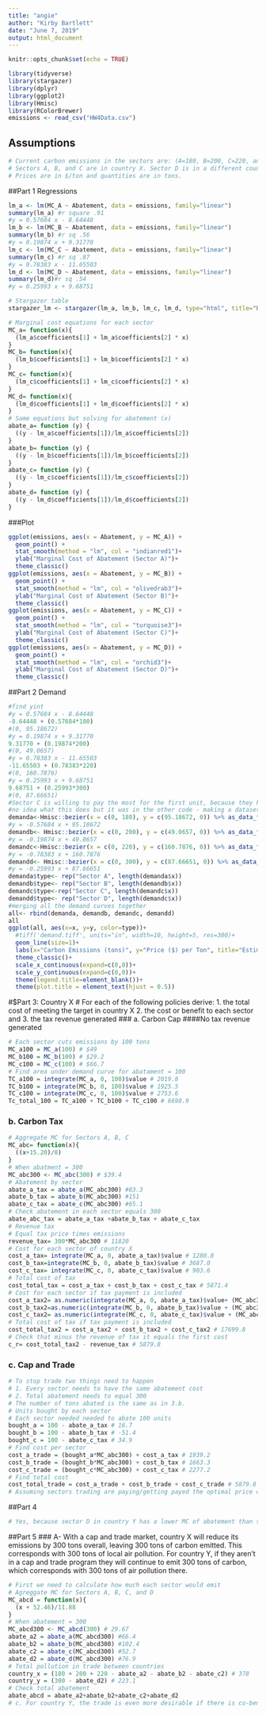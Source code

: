 ```yaml
---
title: "angie"
author: "Kirby Bartlett"
date: "June 7, 2019"
output: html_document
---
```


```r
knitr::opts_chunk$set(echo = TRUE)
```

```r
library(tidyverse)
library(stargazer)
library(dplyr)
library(ggplot2)
library(Hmisc)
library(RColorBrewer)
emissions <- read_csv("HW4Data.csv")
```

## Assumptions
```r
# Current carbon emissions in the sectors are: (A=180, B=200, C=220, and D=300).
# Sectors A, B, and C are in country X. Sector D is in a different country, Y.
# Prices are in $/ton and quantities are in tons.
```

##Part 1 Regressions
```r
lm_a <- lm(MC_A ~ Abatement, data = emissions, family="linear")
summary(lm_a) #r square .91
#y = 0.57684 x - 8.64448
lm_b <- lm(MC_B ~ Abatement, data = emissions, family="linear")
summary(lm_b) #r sq .56
#y = 0.19874 x + 9.31770
lm_c <- lm(MC_C ~ Abatement, data = emissions, family="linear")
summary(lm_c) #r sq .87
#y = 0.78383 x - 11.65503
lm_d <- lm(MC_D ~ Abatement, data = emissions, family="linear")
summary(lm_d)#r sq .54
#y = 0.25993 x + 9.68751
```

```r
# Stargazer table
stargazer_lm <- stargazer(lm_a, lm_b, lm_c, lm_d, type="html", title="Regression Results")
```
```r
# Marginal cost equations for each sector
MC_a= function(x){
  (lm_a$coefficients[1] + lm_a$coefficients[2] * x)
}
MC_b= function(x){
  (lm_b$coefficients[1] + lm_b$coefficients[2] * x)
}
MC_c= function(x){
  (lm_c$coefficients[1] + lm_c$coefficients[2] * x)
}
MC_d= function(x){
  (lm_d$coefficients[1] + lm_d$coefficients[2] * x)
}
# Same equations but solving for abatement (x)
abate_a= function (y) {
  ((y - lm_a$coefficients[1])/lm_a$coefficients[2])
}
abate_b= function (y) {
  ((y - lm_b$coefficients[1])/lm_b$coefficients[2])
}
abate_c= function (y) {
  ((y - lm_c$coefficients[1])/lm_c$coefficients[2])
}
abate_d= function (y) {
  ((y - lm_d$coefficients[1])/lm_d$coefficients[2])
}
```

###Plot
```r
ggplot(emissions, aes(x = Abatement, y = MC_A)) + 
  geom_point() +
  stat_smooth(method = "lm", col = "indianred1")+
  ylab("Marginal Cost of Abatement (Sector A)")+
  theme_classic()
ggplot(emissions, aes(x = Abatement, y = MC_B)) + 
  geom_point() +
  stat_smooth(method = "lm", col = "olivedrab3")+
  ylab("Marginal Cost of Abatement (Sector B)")+
  theme_classic()
ggplot(emissions, aes(x = Abatement, y = MC_C)) + 
  geom_point() +
  stat_smooth(method = "lm", col = "turquoise3")+
  ylab("Marginal Cost of Abatement (Sector C)")+
  theme_classic()
ggplot(emissions, aes(x = Abatement, y = MC_D)) + 
  geom_point() +
  stat_smooth(method = "lm", col = "orchid3")+
  ylab("Marginal Cost of Abatement (Sector D)")+
  theme_classic()
```


##Part 2 Demand
```r
#find yint
#y = 0.57684 x - 8.64448
-8.64448 + (0.57684*180)
#(0, 95.18672)
#y = 0.19874 x + 9.31770
9.31770 + (0.19874*200)
#(0, 49.0657)
#y = 0.78383 x - 11.65503
-11.65503 + (0.78383*220)
#(0, 160.7876)
#y = 0.25993 x + 9.68751
9.68751 + (0.25993*300)
#(0, 87.66651)
#Sector C is willing to pay the most for the first unit, because they have the largest y intercept??
#no idea what this does but it was in the other code - making a dataset of points along the demand curve?
demanda<-Hmisc::bezier(x = c(0, 180), y = c(95.18672, 0)) %>% as_data_frame()
#y = -0.57684 x + 95.18672
demandb<- Hmisc::bezier(x = c(0, 200), y = c(49.0657, 0)) %>% as_data_frame()
#y = -0.19874 x + 49.0657
demandc<-Hmisc::bezier(x = c(0, 220), y = c(160.7876, 0)) %>% as_data_frame()
#y = -0.78383 x + 160.7876
demandd<- Hmisc::bezier(x = c(0, 300), y = c(87.66651, 0)) %>% as_data_frame()
#y = -0.25993 x + 87.66651
demanda$type<- rep("Sector A", length(demanda$x))
demandb$type<- rep("Sector B", length(demandb$x))
demandc$type<-rep("Sector C", length(demandc$x))
demandd$type<- rep("Sector D", length(demandc$x))
#merging all the demand curves together
all<- rbind(demanda, demandb, demandc, demandd)
all
ggplot(all, aes(x=x, y=y, color=type))+
  #tiff('demand.tiff', units="in", width=10, height=5, res=300)+
  geom_line(size=1)+
  labs(x="Carbon Emissions (tons)", y="Price ($) per Ton", title="Estimated Demand Curve for Carbon Emissions")+
  theme_classic()+
  scale_x_continuous(expand=c(0,0))+
  scale_y_continuous(expand=c(0,0))+
  theme(legend.title=element_blank())+
  theme(plot.title = element_text(hjust = 0.5))
```


#$Part 3: Country X
# For each of the following policies derive: 1. the total cost of meeting the target in country X 2. the cost or benefit to each sector and 3. the tax revenue generated
###  a. Carbon Cap
####No tax revenue generated


```r
# Each sector cuts emissions by 100 tons
MC_a100 = MC_a(100) # $49
MC_b100 = MC_b(100) # $29.2
MC_c100 = MC_c(100) # $66.7
# Find area under demand curve for abatament = 100 
TC_a100 = integrate(MC_a, 0, 100)$value # 2019.8
TC_b100 = integrate(MC_b, 0, 100)$value # 1925.5
TC_c100 = integrate(MC_c, 0, 100)$value # 2753.6
Tc_total_100 = TC_a100 + TC_b100 + TC_c100 # 6698.9
```

### b. Carbon Tax
```r
# Aggregate MC for Sectors A, B, C
MC_abc= function(x){
  ((x+15.20)/8)
}
# When abatment = 300
MC_abc300 <- MC_abc(300) # $39.4
# Abatement by sector
abate_a_tax = abate_a(MC_abc300) #83.3 
abate_b_tax = abate_b(MC_abc300) #151
abate_c_tax = abate_c(MC_abc300) #65.1
# Check abatement in each sector equals 300
abate_abc_tax = abate_a_tax +abate_b_tax + abate_c_tax
# Revenue tax
# Equal tax price times emissions
revenue_tax= 300*MC_abc300 # 11820
# Cost for each sector of country X
cost_a_tax= integrate(MC_a, 0, abate_a_tax)$value # 1280.8
cost_b_tax=integrate(MC_b, 0, abate_b_tax)$value # 3687.0
cost_c_tax= integrate(MC_c, 0, abate_c_tax)$value # 903.6
# Total cost of tax
cost_total_tax = cost_a_tax + cost_b_tax + cost_c_tax # 5871.4
# Cost for each sector if tax payment is included
cost_a_tax2= as.numeric(integrate(MC_a, 0, abate_a_tax)$value+ (MC_abc300 * (180 - abate_a_tax))) # 5091.2
cost_b_tax2=as.numeric(integrate(MC_b, 0, abate_b_tax)$value + (MC_abc300 * (200 - abate_b_tax))) # 5603.3
cost_c_tax2= as.numeric(integrate(MC_c, 0, abate_c_tax)$value + (MC_abc300 * (220 - abate_c_tax))) # 7005.2
# Total cost of tax if tax payment is included
cost_total_tax2 = cost_a_tax2 + cost_b_tax2 + cost_c_tax2 # 17699.8
# Check that minus the revenue of tax it equals the first cost
c_r= cost_total_tax2 - revenue_tax # 5879.8
```

### c. Cap and Trade
```r
# To stop trade two things need to happen
# 1. Every sector needs to have the same abatement cost
# 2. Total abatement needs to equal 300
# The number of tons abated is the same as in 3.b.
# Units bought by each sector
# Each sector needed needed to abate 100 units
bought_a = 100 - abate_a_tax # 16.7
bought_b = 100 - abate_b_tax # -51.4
bought_c = 100 - abate_c_tax # 34.9
# Find cost per sector
cost_a_trade = (bought_a*MC_abc300) + cost_a_tax # 1939.2
cost_b_trade = (bought_b*MC_abc300) + cost_b_tax # 1663.3
cost_c_trade = (bought_c*MC_abc300) + cost_c_tax # 2277.2
# Find total cost
cost_total_trade = cost_a_trade + cost_b_trade + cost_c_trade # 5879.8
# Assuming sectors trading are paying/getting payed the optimal price of 39.4 for the abatement of one ton of carbon
```

##Part 4
```r
# Yes, because sector D in country Y has a lower MC of abatement than sectors A and C of country X. Meaning that that both countries would benefit from trading.
```

##Part 5 
### A- With a cap and trade market, country X will reduce its emissions by 300 tons overall, leaving 300 tons of carbon emitted. This corresponds with 300 tons of local air pollution. For country Y, if they aren't in a cap and trade program they will continue to emit 300 tons of carbon, which corresponds with 300 tons of air pollution there. 

```r
# First we need to calculate how much each sector would emit
# Agreggate MC for Sectors A, B, C, and D
MC_abcd = function(x){
  (x + 52.46)/11.88
}
# When abatement = 300
MC_abcd300 <- MC_abcd(300) # 29.67
abate_a2 = abate_a(MC_abcd300) #66.4
abate_b2 = abate_b(MC_abcd300) #102.4
abate_c2 = abate_c(MC_abcd300) #52.7
abate_d2 = abate_d(MC_abcd300) #76.9
# Total pollution in trade between countries
country_x = (180 + 200 + 220 - abate_a2 - abate_b2 - abate_c2) # 378
country_y = (300 - abate_d2) # 223.1
# Check total abatement
abate_abcd = abate_a2+abate_b2+abate_c2+abate_d2
# c. For country Y, the trade is even more desirable if there is co-benefits. This is because besides the direct benefits from the trade with Sector A and Sector C, it receives indirect health benefits from reducing its emissions more than it would without the trade. For country X, the desirability of allowing the international trade of carbon emission credits will depend on the environmental cost produced by air pollution. Country X should go ahead with the trade only if the environmental cost is lower than the cost of trading carbon credits with country Y.
```
